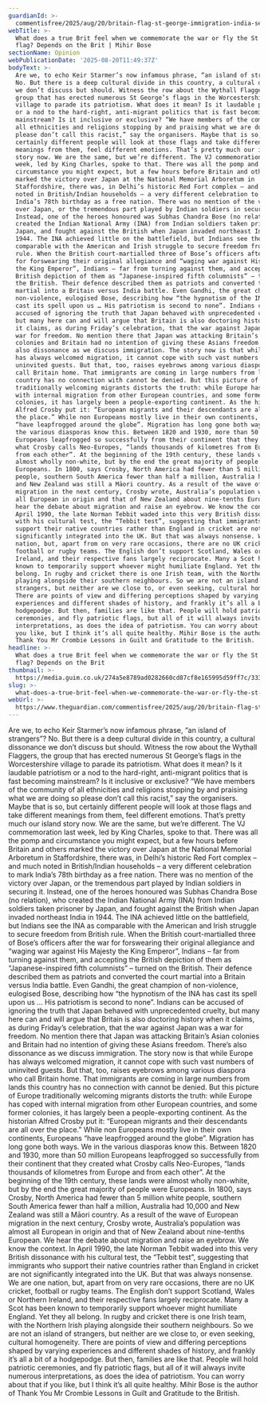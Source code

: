 ```yaml
---
guardianId: >-
  commentisfree/2025/aug/20/britain-flag-st-george-immigration-india-second-world-war-vj-day
webTitle: >-
  What does a true Brit feel when we commemorate the war or fly the St George
  flag? Depends on the Brit | Mihir Bose
sectionName: Opinion
webPublicationDate: '2025-08-20T11:49:37Z'
bodyText: >-
  Are we, to echo Keir Starmer’s now infamous phrase, “an island of strangers”?
  No. But there is a deep cultural divide in this country, a cultural dissonance
  we don’t discuss but should. Witness the row about the Wythall Flaggers, the
  group that has erected numerous St George’s flags in the Worcestershire
  village to parade its patriotism. What does it mean? Is it laudable patriotism
  or a nod to the hard-right, anti-migrant politics that is fast becoming
  mainstream? Is it inclusive or exclusive? “We have members of the community of
  all ethnicities and religions stopping by and praising what we are doing so
  please don’t call this racist,” say the organisers. Maybe that is so, but
  certainly different people will look at those flags and take different
  meanings from them, feel different emotions. That’s pretty much our island
  story now. We are the same, but we’re different. The VJ commemoration last
  week, led by King Charles, spoke to that. There was all the pomp and
  circumstance you might expect, but a few hours before Britain and others
  marked the victory over Japan at the National Memorial Arboretum in
  Staffordshire, there was, in Delhi’s historic Red Fort complex – and much
  noted in British/Indian households – a very different celebration to mark
  India’s 78th birthday as a free nation. There was no mention of the victory
  over Japan, or the tremendous part played by Indian soldiers in securing it.
  Instead, one of the heroes honoured was Subhas Chandra Bose (no relation), who
  created the Indian National Army (INA) from Indian soldiers taken prisoner by
  Japan, and fought against the British when Japan invaded northeast India in
  1944. The INA achieved little on the battlefield, but Indians see the INA as
  comparable with the American and Irish struggle to secure freedom from British
  rule. When the British court-martialled three of Bose’s officers after the war
  for forswearing their original allegiance and “waging war against His Majesty
  the King Emperor”, Indians – far from turning against them, and accepting the
  British depiction of them as “Japanese-inspired fifth columnists” – turned on
  the British. Their defence described them as patriots and converted the court
  martial into a Britain versus India battle. Even Gandhi, the great champion of
  non-violence, eulogised Bose, describing how “the hypnotism of the INA has
  cast its spell upon us … His patriotism is second to none”. Indians can be
  accused of ignoring the truth that Japan behaved with unprecedented cruelty,
  but many here can and will argue that Britain is also doctoring history when
  it claims, as during Friday’s celebration, that the war against Japan was a
  war for freedom. No mention there that Japan was attacking Britain’s Asian
  colonies and Britain had no intention of giving these Asians freedom. There’s
  also dissonance as we discuss immigration. The story now is that while Europe
  has always welcomed migration, it cannot cope with such vast numbers of
  uninvited guests. But that, too, raises eyebrows among various diaspora who
  call Britain home. That immigrants are coming in large numbers from lands this
  country has no connection with cannot be denied. But this picture of Europe
  traditionally welcoming migrants distorts the truth: while Europe has coped
  with internal migration from other European countries, and some former
  colonies, it has largely been a people-exporting continent. As the historian
  Alfred Crosby put it: “European migrants and their descendants are all over
  the place.” While non Europeans mostly live in their own continents, Europeans
  “have leapfrogged around the globe”. Migration has long gone both ways. We in
  the various diasporas know this. Between 1820 and 1930, more than 50 million
  Europeans leapfrogged so successfully from their continent that they created
  what Crosby calls Neo-Europes, “lands thousands of kilometres from Europe and
  from each other”. At the beginning of the 19th century, these lands were
  almost wholly non-white, but by the end the great majority of people were
  Europeans. In 1800, says Crosby, North America had fewer than 5 million white
  people, southern South America fewer than half a million, Australia had 10,000
  and New Zealand was still a Māori country. As a result of the wave of European
  migration in the next century, Crosby wrote, Australia’s population was almost
  all European in origin and that of New Zealand about nine-tenths European. We
  hear the debate about migration and raise an eyebrow. We know the context. In
  April 1990, the late Norman Tebbit waded into this very British dissonance
  with his cultural test, the “Tebbit test”, suggesting that immigrants who
  support their native countries rather than England in cricket are not
  significantly integrated into the UK. But that was always nonsense. We are one
  nation, but, apart from on very rare occasions, there are no UK cricket,
  football or rugby teams. The English don’t support Scotland, Wales or Northern
  Ireland, and their respective fans largely reciprocate. Many a Scot has been
  known to temporarily support whoever might humiliate England. Yet they all
  belong. In rugby and cricket there is one Irish team, with the Northern Irish
  playing alongside their southern neighbours. So we are not an island of
  strangers, but neither are we close to, or even seeking, cultural homogeneity.
  There are points of view and differing perceptions shaped by varying
  experiences and different shades of history, and frankly it’s all a bit of a
  hodgepodge. But then, families are like that. People will hold patriotic
  ceremonies, and fly patriotic flags, but all of it will always invite numerous
  interpretations, as does the idea of patriotism. You can worry about that if
  you like, but I think it’s all quite healthy. Mihir Bose is the author of
  Thank You Mr Crombie Lessons in Guilt and Gratitude to the British.
headline: >-
  What does a true Brit feel when we commemorate the war or fly the St George
  flag? Depends on the Brit
thumbnail: >-
  https://media.guim.co.uk/274a5e8789ad0282660cd87cf8e165995d59ff7c/333_0_3333_2668/500.jpg
slug: >-
  what-does-a-true-brit-feel-when-we-commemorate-the-war-or-fly-the-st-george-flag-depends-on-the-brit-or-mihir-bose
webUrl: >-
  https://www.theguardian.com/commentisfree/2025/aug/20/britain-flag-st-george-immigration-india-second-world-war-vj-day
---
```

Are we, to echo Keir Starmer’s now infamous phrase, “an island of strangers”? No. But there is a deep cultural divide in this country, a cultural dissonance we don’t discuss but should. Witness the row about the Wythall Flaggers, the group that has erected numerous St George’s flags in the Worcestershire village to parade its patriotism. What does it mean? Is it laudable patriotism or a nod to the hard-right, anti-migrant politics that is fast becoming mainstream? Is it inclusive or exclusive? “We have members of the community of all ethnicities and religions stopping by and praising what we are doing so please don’t call this racist,” say the organisers. Maybe that is so, but certainly different people will look at those flags and take different meanings from them, feel different emotions. That’s pretty much our island story now. We are the same, but we’re different. The VJ commemoration last week, led by King Charles, spoke to that. There was all the pomp and circumstance you might expect, but a few hours before Britain and others marked the victory over Japan at the National Memorial Arboretum in Staffordshire, there was, in Delhi’s historic Red Fort complex – and much noted in British/Indian households – a very different celebration to mark India’s 78th birthday as a free nation. There was no mention of the victory over Japan, or the tremendous part played by Indian soldiers in securing it. Instead, one of the heroes honoured was Subhas Chandra Bose (no relation), who created the Indian National Army (INA) from Indian soldiers taken prisoner by Japan, and fought against the British when Japan invaded northeast India in 1944. The INA achieved little on the battlefield, but Indians see the INA as comparable with the American and Irish struggle to secure freedom from British rule. When the British court-martialled three of Bose’s officers after the war for forswearing their original allegiance and “waging war against His Majesty the King Emperor”, Indians – far from turning against them, and accepting the British depiction of them as “Japanese-inspired fifth columnists” – turned on the British. Their defence described them as patriots and converted the court martial into a Britain versus India battle. Even Gandhi, the great champion of non-violence, eulogised Bose, describing how “the hypnotism of the INA has cast its spell upon us … His patriotism is second to none”. Indians can be accused of ignoring the truth that Japan behaved with unprecedented cruelty, but many here can and will argue that Britain is also doctoring history when it claims, as during Friday’s celebration, that the war against Japan was a war for freedom. No mention there that Japan was attacking Britain’s Asian colonies and Britain had no intention of giving these Asians freedom. There’s also dissonance as we discuss immigration. The story now is that while Europe has always welcomed migration, it cannot cope with such vast numbers of uninvited guests. But that, too, raises eyebrows among various diaspora who call Britain home. That immigrants are coming in large numbers from lands this country has no connection with cannot be denied. But this picture of Europe traditionally welcoming migrants distorts the truth: while Europe has coped with internal migration from other European countries, and some former colonies, it has largely been a people-exporting continent. As the historian Alfred Crosby put it: “European migrants and their descendants are all over the place.” While non Europeans mostly live in their own continents, Europeans “have leapfrogged around the globe”. Migration has long gone both ways. We in the various diasporas know this. Between 1820 and 1930, more than 50 million Europeans leapfrogged so successfully from their continent that they created what Crosby calls Neo-Europes, “lands thousands of kilometres from Europe and from each other”. At the beginning of the 19th century, these lands were almost wholly non-white, but by the end the great majority of people were Europeans. In 1800, says Crosby, North America had fewer than 5 million white people, southern South America fewer than half a million, Australia had 10,000 and New Zealand was still a Māori country. As a result of the wave of European migration in the next century, Crosby wrote, Australia’s population was almost all European in origin and that of New Zealand about nine-tenths European. We hear the debate about migration and raise an eyebrow. We know the context. In April 1990, the late Norman Tebbit waded into this very British dissonance with his cultural test, the “Tebbit test”, suggesting that immigrants who support their native countries rather than England in cricket are not significantly integrated into the UK. But that was always nonsense. We are one nation, but, apart from on very rare occasions, there are no UK cricket, football or rugby teams. The English don’t support Scotland, Wales or Northern Ireland, and their respective fans largely reciprocate. Many a Scot has been known to temporarily support whoever might humiliate England. Yet they all belong. In rugby and cricket there is one Irish team, with the Northern Irish playing alongside their southern neighbours. So we are not an island of strangers, but neither are we close to, or even seeking, cultural homogeneity. There are points of view and differing perceptions shaped by varying experiences and different shades of history, and frankly it’s all a bit of a hodgepodge. But then, families are like that. People will hold patriotic ceremonies, and fly patriotic flags, but all of it will always invite numerous interpretations, as does the idea of patriotism. You can worry about that if you like, but I think it’s all quite healthy. Mihir Bose is the author of Thank You Mr Crombie Lessons in Guilt and Gratitude to the British.
